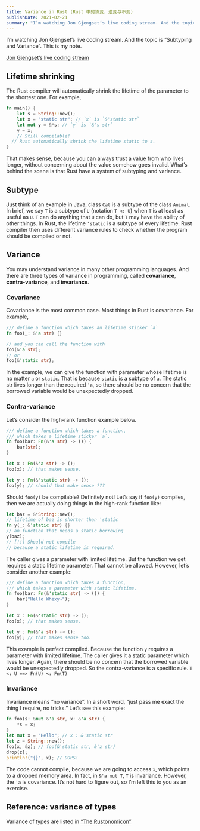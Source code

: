 ```yaml
---
title: Variance in Rust (Rust 中的协变、逆变与不变)
publishDate: 2021-02-21
summary: "I’m watching Jon Gjengset’s live coding stream. And the topic is “Subtyping and Variance”. This is my note."
---
```


I’m watching Jon Gjengset’s live coding stream. And the topic is “Subtyping and Variance”. This is my note.


[Jon Gjengset’s live coding stream](https://www.youtube.com/watch?v=--wzpkTuCrA&feature=push-lsb&attr_tag=ivAldDGwbw3k1GZn%3A6)

## Lifetime shrinking

The Rust compiler will automatically shrink the lifetime of the parameter to the shortest one.
For example,
```rust
fn main() {
	let s = String::new();
	let x = "static str"; // `x` is `&'static str`
	let mut y = &*s; // `y` is `&'s str`
	y = x;
	// Still compilable!
  // Rust automatically shrink the lifetime static to s.
}
```
That makes sense, because you can always trust a value from who lives longer, without concerning about the value somehow goes invalid. What’s behind the scene is that Rust have a system of subtyping and variance.
## Subtype
Just think of an example in Java, class `Cat` is a subtype of the class `Animal`.
In brief, we say `T` is a subtype of `U` (notation `T <: U`) when `T` is at least as useful as `U`. `T` can do anything that `U` can do, but `T` may have the ability of other things.
In Rust, the lifetime `’static` is a subtype of every lifetime. Rust compiler then uses different variance rules to check whether the program should be compiled or not.
## Variance
You may understand variance in many other programming languages. And there are three types of variance in programming, called **covariance**, **contra-variance**, and **invariance**.
### Covariance
Covariance is the most common case. Most things in Rust is covariance.
For example,
```rust
/// define a function which takes an lifetime sticker `a`
fn foo(_: &'a str) {}

// and you can call the function with
foo(&'a str);
// or
foo(&'static str);
```
In the example, we can give the function with parameter whose lifetime is no matter `a` or `static`. That is because `static` is a subtype of `a`. 
The static str lives longer than the required `’a`, so there should be no concern that the borrowed variable would be unexpectedly dropped.
### Contra-variance
Let’s consider the high-rank function example below.
```rust
/// define a function which takes a function, 
/// which takes a lifetime sticker `a`.
fn foo(bar: Fn(&'a str) -> ()) {
	bar(str);
}

let x : Fn(&'a str) -> ();
foo(x); // that makes sense.

let y : Fn(&'static str) -> ();
foo(y); // should that make sense ???
```
Should `foo(y)` be compilable?  Definitely not! Let’s say if `foo(y)` compiles, then we are actually doing things in the high-rank function like:
```rust
let baz = &*String::new(); 
// lifetime of baz is shorter than 'static
fn y(_: &'static str) {}
// an function that needs a static borrowing 
y(baz); 
// [!!] Should not compile
// because a static lifetime is required.
```
The caller gives a parameter with limited lifetime. But the function we get requires a static lifetime parameter. That cannot be allowed.
However, let’s consider another example:
```rust
/// define a function which takes a function, 
/// which takes a parameter with static lifetime.
fn foo(bar: Fn(&'static str) -> ()) {
	bar("Hello Whexy~");
}

let x : Fn(&'static str) -> ();
foo(x); // that makes sense.

let y : Fn(&'a str) -> ();
foo(y); // that makes sense too.
```
This example is perfect compiled. Because the function `y` requires a parameter with limited lifetime. The caller gives it a static parameter which lives longer. Again, there should be no concern that the borrowed variable would be unexpectedly dropped.
So the contra-variance is a specific rule.
`T <: U ==> Fn(U) <: Fn(T)`
### Invariance
Invariance means “no variance”. In a short word, “just pass me exact the thing I require, no tricks.”
Let’s see this example:
```rust
fn foo(s: &mut &'a str, x: &'a str) {
	*s = x;
}
let mut x = "Hello"; // x : &'static str
let z = String::new();
foo(x, &z); // foo(&'static str, &'z str)
drop(z);
println!("{}", x); // OOPS!
```
The code cannot compile, because we are going to access `x`, which points to a dropped memory area. In fact, in `&'a mut T`, `T` is invariance. However, the `'a` is covariance. It’s not hard to figure out, so I’m left this to you as an exercise.
## Reference: variance of types
Variance of types are listed in [“The Rustonomicon”](https://doc.rust-lang.org/nomicon/subtyping.html)